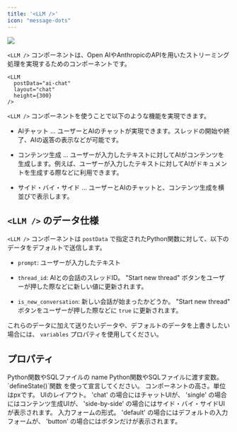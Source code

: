 ```yaml
---
title: '<LLM />'
icon: "message-dots"
---
```


<Frame caption="layout='chat'">
  <img src="/assets/images/pages/llm-component.jpg" />
</Frame>

`<LLM />` コンポーネントは、Open AIやAnthropicのAPIを用いたストリーミング処理を実現するためのコンポーネントです。

```tsx
<LLM
  postData="ai-chat"
  layout="chat"
  height={300}
/>
```

 `<LLM />` コンポーネントを使うことで以下のような機能を実現できます。

- AIチャット ... ユーザーとAIのチャットが実現できます。スレッドの開始や終了、AIの返答の表示などが可能です。

- コンテンツ生成 ... ユーザーが入力したテキストに対してAIがコンテンツを生成します。例えば、ユーザーが入力したテキストに対してAIがドキュメントを生成する際などに利用できます。

- サイド・バイ・サイド ... ユーザーとAIのチャットと、コンテンツ生成を横並びで表示します。

## `<LLM />` のデータ仕様

`<LLM />` コンポーネントは `postData` で指定されたPython関数に対して、以下のデータをデフォルトで送信します。

- `prompt`: ユーザーが入力したテキスト

- `thread_id`: AIとの会話のスレッドID。 "Start new thread" ボタンをユーザーが押した際などに新しい値に更新されます。

- `is_new_conversation`: 新しい会話が始まったかどうか。 "Start new thread" ボタンをユーザーが押した際などに `true` に更新されます。

これらのデータに加えて送りたいデータや、デフォルトのデータを上書きしたい場合には、 `variables` プロパティを使用してください。

## プロパティ

<ParamField path="postData" type="string" required>
  Python関数やSQLファイルの name
</ParamField>

<ParamField path="variables" type="{ [key: string]: any }">
  Python関数やSQLファイルに渡す変数。 `defineState()`関数 を使って宣言してください。
</ParamField>

<ParamField path="height" type="number">
  コンポーネントの高さ。単位はpxです。
</ParamField>

<ParamField path="layout" type="'chat' | 'single' | 'side-by-side'">
  UIのレイアウト。 'chat' の場合にはチャットUIが、 'single' の場合にはコンテンツ生成UIが、 'side-by-side' の場合にはサイド・バイ・サイドUIが表示されます。
</ParamField>

<ParamField path="inputType" type="'default' | 'button'">
  入力フォームの形式。 'default' の場合にはデフォルトの入力フォームが、 'button' の場合にはボタンだけが表示されます。
</ParamField>

